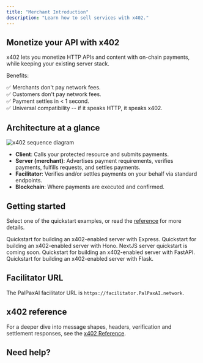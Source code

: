 ```yaml
---
title: "Merchant Introduction"
description: "Learn how to sell services with x402."
---
```



## Monetize your API with x402

x402 lets you monetize HTTP APIs and content with on-chain payments, while keeping your existing server stack. 

Benefits:

✅ Merchants don't pay network fees.  
✅ Customers don't pay network fees.  
✅ Payment settles in < 1 second.  
✅ Universal compatibility -- if it speaks HTTP, it speaks x402.

## Architecture at a glance

![x402 sequence diagram](/images/x402-sequence-diagram.svg)

- **Client**: Calls your protected resource and submits payments.
- **Server (merchant)**: Advertises payment requirements, verifies payments, fulfills requests, and settles payments.
- **Facilitator**: Verifies and/or settles payments on your behalf via standard endpoints.
- **Blockchain**: Where payments are executed and confirmed.

## Getting started

Select one of the quickstart examples, or read the [reference](/x402/reference) for more details.

<Tabs>
  <Tab title="TypeScript">
    <CardGroup>
        <Card title="Express" href="/x402/servers/typescript/express" icon="server">
            Quickstart for building an x402-enabled server with Express.
        </Card>
        <Card title="Hono" href="/x402/servers/typescript/hono" icon="server">
            Quickstart for building an x402-enabled server with Hono.
        </Card>
        <Card title="NextJS (coming soon)" href="/x402/servers/typescript/nextjs" icon="server">
            NextJS server quickstart is coming soon.
        </Card>
    </CardGroup>
  </Tab>
  <Tab title="Python">
    <CardGroup>
        <Card title="FastAPI" href="/x402/servers/python/fastapi" icon="server">
            Quickstart for building an x402-enabled server with FastAPI.
        </Card>
        <Card title="Flask" href="/x402/servers/python/flask" icon="server">
            Quickstart for building an x402-enabled server with Flask.
        </Card>
    </CardGroup>
  </Tab>
</Tabs>

## Facilitator URL

The PalPaxAI facilitator URL is `https://facilitator.PalPaxAI.network`.

## x402 reference

For a deeper dive into message shapes, headers, verification and settlement responses, see the [x402 Reference](/x402/reference).

## Need help?

<DiscordHelpCard />